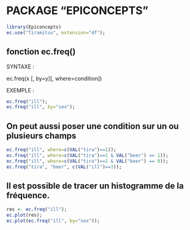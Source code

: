# PACKAGE "EPICONCEPTS"

```r
library(Epiconcepts)
ec.use("Tiramitsu", extension="df");

```

## fonction ec.freq()

SYNTAXE :

  ec.freq(x [, by=y][, where=condition])

EXEMPLE :

```r
ec.freq("ill");
ec.freq("ill", by="sex");
```
## On peut aussi poser une condition sur un ou plusieurs champs
```r
ec.freq("ill", where=c(VAL("tira")==1));
ec.freq("ill", where=c(VAL("tira")==1 & VAL("beer") == 1));
ec.freq("ill", where=c(VAL("tira")==1 & VAL("beer") == 0));
ec.freq("tira", "beer", c(VAL("ill")==1));
```

## Il est possible de tracer un histogramme de la fréquence.

```r
res <- ec.freq("ill");
ec.plot(res);
ec.plot(ec.freq("ill", by="sex"));

```

